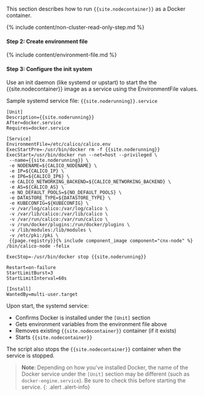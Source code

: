 This section describes how to run `{{site.nodecontainer}}` as a Docker container.

{% include content/non-cluster-read-only-step.md %}

#### Step 2: Create environment file

{% include content/environment-file.md %}

#### Step 3: Configure the init system

Use an init daemon (like systemd or upstart) to start the the {{site.nodecontainer}} image as a service using the EnvironmentFile values.

Sample systemd service file: `{{site.noderunning}}.service`

```shell
[Unit]
Description={{site.noderunning}}
After=docker.service
Requires=docker.service

[Service]
EnvironmentFile=/etc/calico/calico.env
ExecStartPre=-/usr/bin/docker rm -f {{site.noderunning}}
ExecStart=/usr/bin/docker run --net=host --privileged \
 --name={{site.noderunning}} \
 -e NODENAME=${CALICO_NODENAME} \
 -e IP=${CALICO_IP} \
 -e IP6=${CALICO_IP6} \
 -e CALICO_NETWORKING_BACKEND=${CALICO_NETWORKING_BACKEND} \
 -e AS=${CALICO_AS} \
 -e NO_DEFAULT_POOLS=${NO_DEFAULT_POOLS} \
 -e DATASTORE_TYPE=${DATASTORE_TYPE} \
 -e KUBECONFIG=${KUBECONFIG} \
 -v /var/log/calico:/var/log/calico \
 -v /var/lib/calico:/var/lib/calico \
 -v /var/run/calico:/var/run/calico \
 -v /run/docker/plugins:/run/docker/plugins \
 -v /lib/modules:/lib/modules \
 -v /etc/pki:/pki \
 {{page.registry}}{% include component_image component="cnx-node" %} /bin/calico-node -felix

ExecStop=-/usr/bin/docker stop {{site.noderunning}}

Restart=on-failure
StartLimitBurst=3
StartLimitInterval=60s

[Install]
WantedBy=multi-user.target
```

Upon start, the systemd service:

  - Confirms Docker is installed under the `[Unit]` section
  - Gets environment variables from the environment file above
  - Removes existing `{{site.nodecontainer}}` container (if it exists)
  - Starts `{{site.nodecontainer}}`

The script also stops the `{{site.nodecontainer}}` container when the service is stopped.

> **Note**: Depending on how you've installed Docker, the name of the Docker service
> under the `[Unit]` section may be different (such as `docker-engine.service`).
> Be sure to check this before starting the service.
{: .alert .alert-info}
